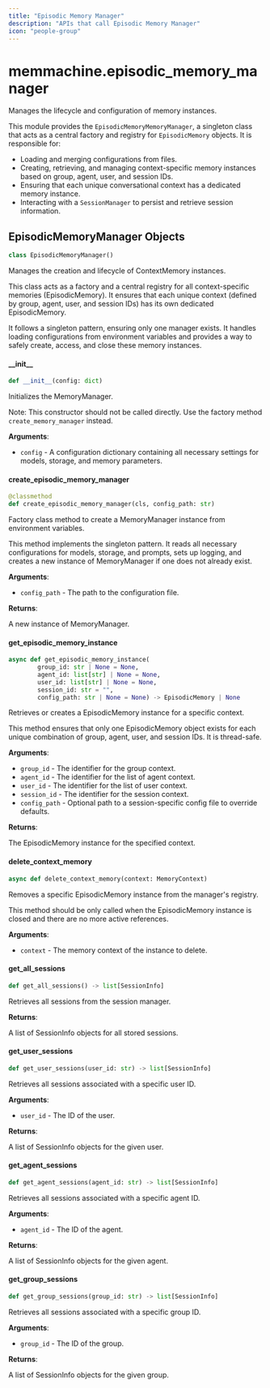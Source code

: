 ```yaml
---
title: "Episodic Memory Manager"
description: "APIs that call Episodic Memory Manager"
icon: "people-group"
---
```

<a id="memmachine.episodic_memory_manager"></a>

# memmachine.episodic\_memory\_manager

Manages the lifecycle and configuration of memory instances.

This module provides the `EpisodicMemoryMemoryManager`, a singleton class that
acts as a central factory and registry for `EpisodicMemory` objects. It
is responsible for:

- Loading and merging configurations from files.
- Creating, retrieving, and managing context-specific memory instances based
 on group, agent, user, and session IDs.
- Ensuring that each unique conversational context has a dedicated memory
  instance.
- Interacting with a `SessionManager` to persist and retrieve session
  information.

<a id="memmachine.episodic_memory_manager.EpisodicMemoryManager"></a>

## EpisodicMemoryManager Objects

```python
class EpisodicMemoryManager()
```

Manages the creation and lifecycle of ContextMemory instances.

This class acts as a factory and a central registry for all
context-specific memories (EpisodicMemory). It ensures that each
unique context (defined by group, agent, user, and session IDs) has its
own dedicated EpisodicMemory.

It follows a singleton pattern, ensuring only one manager exists. It
handles loading configurations from environment variables and provides
a way to safely create, access, and close these memory instances.

<a id="memmachine.episodic_memory_manager.EpisodicMemoryManager.__init__"></a>

#### \_\_init\_\_

```python
def __init__(config: dict)
```

Initializes the MemoryManager.

Note: This constructor should not be called directly. Use the factory
method `create_memory_manager` instead.

**Arguments**:

- `config` - A configuration dictionary containing all necessary
  settings for models, storage, and memory parameters.

<a id="memmachine.episodic_memory_manager.EpisodicMemoryManager.create_episodic_memory_manager"></a>

#### create\_episodic\_memory\_manager

```python
@classmethod
def create_episodic_memory_manager(cls, config_path: str)
```

Factory class method to create a MemoryManager instance from
environment variables.

This method implements the singleton pattern. It reads all necessary
configurations for models, storage, and prompts, sets up logging,
and creates a new instance of MemoryManager if one does not already
exist.

**Arguments**:

- `config_path` - The path to the configuration file.
  

**Returns**:

  A new instance of MemoryManager.

<a id="memmachine.episodic_memory_manager.EpisodicMemoryManager.get_episodic_memory_instance"></a>

#### get\_episodic\_memory\_instance

```python
async def get_episodic_memory_instance(
        group_id: str | None = None,
        agent_id: list[str] | None = None,
        user_id: list[str] | None = None,
        session_id: str = "",
        config_path: str | None = None) -> EpisodicMemory | None
```

Retrieves or creates a EpisodicMemory instance for a specific context.

This method ensures that only one EpisodicMemory object exists for
each unique combination of group, agent, user, and session IDs. It is
thread-safe.

**Arguments**:

- `group_id` - The identifier for the group context.
- `agent_id` - The identifier for the list of agent context.
- `user_id` - The identifier for the list of user context.
- `session_id` - The identifier for the session context.
- `config_path` - Optional path to a session-specific config file to
  override defaults.
  

**Returns**:

  The EpisodicMemory instance for the specified context.

<a id="memmachine.episodic_memory_manager.EpisodicMemoryManager.delete_context_memory"></a>

#### delete\_context\_memory

```python
async def delete_context_memory(context: MemoryContext)
```

Removes a specific EpisodicMemory instance from the manager's registry.

This method should be only called when the EpisodicMemory instance is
closed and there are no more active references.

**Arguments**:

- `context` - The memory context of the instance to delete.

<a id="memmachine.episodic_memory_manager.EpisodicMemoryManager.get_all_sessions"></a>

#### get\_all\_sessions

```python
def get_all_sessions() -> list[SessionInfo]
```

Retrieves all sessions from the session manager.

**Returns**:

  A list of SessionInfo objects for all stored sessions.

<a id="memmachine.episodic_memory_manager.EpisodicMemoryManager.get_user_sessions"></a>

#### get\_user\_sessions

```python
def get_user_sessions(user_id: str) -> list[SessionInfo]
```

Retrieves all sessions associated with a specific user ID.

**Arguments**:

- `user_id` - The ID of the user.
  

**Returns**:

  A list of SessionInfo objects for the given user.

<a id="memmachine.episodic_memory_manager.EpisodicMemoryManager.get_agent_sessions"></a>

#### get\_agent\_sessions

```python
def get_agent_sessions(agent_id: str) -> list[SessionInfo]
```

Retrieves all sessions associated with a specific agent ID.

**Arguments**:

- `agent_id` - The ID of the agent.
  

**Returns**:

  A list of SessionInfo objects for the given agent.

<a id="memmachine.episodic_memory_manager.EpisodicMemoryManager.get_group_sessions"></a>

#### get\_group\_sessions

```python
def get_group_sessions(group_id: str) -> list[SessionInfo]
```

Retrieves all sessions associated with a specific group ID.

**Arguments**:

- `group_id` - The ID of the group.
  

**Returns**:

  A list of SessionInfo objects for the given group.

